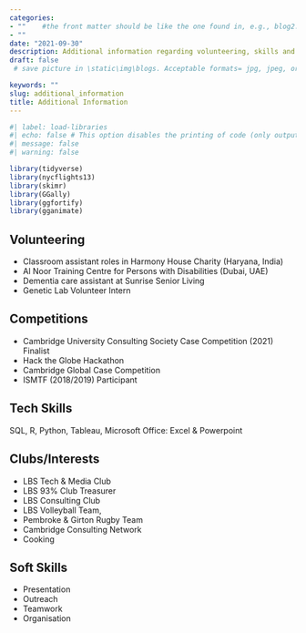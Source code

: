 ```yaml
---
categories:  
- ""    #the front matter should be like the one found in, e.g., blog2.md. It cannot be like the normal Rmd we used
- ""
date: "2021-09-30"
description: Additional information regarding volunteering, skills and interests  # the title that will show up once someone gets to this page
draft: false
 # save picture in \static\img\blogs. Acceptable formats= jpg, jpeg, or png . Your iPhone pics wont work

keywords: ""
slug: additional_information
title: Additional Information
---
```


```r
#| label: load-libraries
#| echo: false # This option disables the printing of code (only output is displayed).
#| message: false
#| warning: false

library(tidyverse)
library(nycflights13)
library(skimr)
library(GGally)
library(ggfortify)
library(gganimate)
```

## Volunteering

 - Classroom assistant roles in Harmony House Charity (Haryana, India) 
 - Al Noor Training Centre for Persons with Disabilities (Dubai, UAE)
 - Dementia care assistant at Sunrise Senior Living
 - Genetic Lab Volunteer Intern

## Competitions

 - Cambridge University Consulting Society Case Competition (2021) Finalist
 - Hack the Globe Hackathon
 - Cambridge Global Case Competition
 - ISMTF (2018/2019) Participant

## Tech Skills 

SQL, R, Python, Tableau, Microsoft Office: Excel & Powerpoint

## Clubs/Interests 
 - LBS Tech & Media Club
 - LBS 93% Club Treasurer
 - LBS Consulting Club
 - LBS Volleyball Team, 
 - Pembroke & Girton Rugby Team
 - Cambridge Consulting Network
 - Cooking

## Soft Skills 

 - Presentation
 - Outreach
 - Teamwork
 - Organisation


